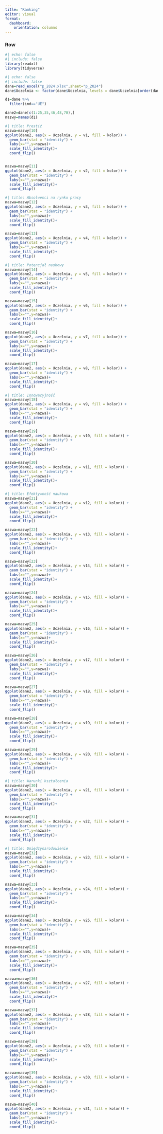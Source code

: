 ```yaml
---
title: "Ranking"
editor: visual
format: 
  dashboard:
    orientation: columns
---
```

### Row {.tabset title="Kategoria 1"}


```r
#| echo: false
#| include: false
library(readxl)
library(tidyverse)
```

```r
#| echo: false
#| include: false
dane=read_excel("p_2024.xlsx",sheet="p_2024")
dane$Uczelnia <- factor(dane$Uczelnia, levels = dane$Uczelnia[order(dane$Ranking_2024)])

d1=dane %>% 
  filter(ind=="UE")

dane2=dane[c(1:25,35,46,48,70),]
nazwy=names(d1)
```





```r
#| title: Prestiż
nazwa=nazwy[10]
ggplot(dane2, aes(x = Uczelnia, y = v1, fill = kolor)) +
  geom_bar(stat = "identity") +
  labs(x="",y=nazwa)+
  scale_fill_identity()+
  coord_flip()


nazwa=nazwy[11]
ggplot(dane2, aes(x = Uczelnia, y = v2, fill = kolor)) +
  geom_bar(stat = "identity") +
  labs(x="",y=nazwa)+
  scale_fill_identity()+
  coord_flip()

```


```r
#| title: Absolwenci na rynku pracy
nazwa=nazwy[12]
ggplot(dane2, aes(x = Uczelnia, y = v3, fill = kolor)) +
  geom_bar(stat = "identity") +
  labs(x="",y=nazwa)+
  scale_fill_identity()+
  coord_flip()

nazwa=nazwy[13]
ggplot(dane2, aes(x = Uczelnia, y = v4, fill = kolor)) +
  geom_bar(stat = "identity") +
  labs(x="",y=nazwa)+
  scale_fill_identity()+
  coord_flip()

```


```r
#| title: Potencjał naukowy
nazwa=nazwy[14]
ggplot(dane2, aes(x = Uczelnia, y = v5, fill = kolor)) +
  geom_bar(stat = "identity") +
  labs(x="",y=nazwa)+
  scale_fill_identity()+
  coord_flip()

nazwa=nazwy[15]
ggplot(dane2, aes(x = Uczelnia, y = v6, fill = kolor)) +
  geom_bar(stat = "identity") +
  labs(x="",y=nazwa)+
  scale_fill_identity()+
  coord_flip()

nazwa=nazwy[16]
ggplot(dane2, aes(x = Uczelnia, y = v7, fill = kolor)) +
  geom_bar(stat = "identity") +
  labs(x="",y=nazwa)+
  scale_fill_identity()+
  coord_flip()

nazwa=nazwy[17]
ggplot(dane2, aes(x = Uczelnia, y = v8, fill = kolor)) +
  geom_bar(stat = "identity") +
  labs(x="",y=nazwa)+
  scale_fill_identity()+
  coord_flip()
```



```r
#| title: Innowacyjność
nazwa=nazwy[18]
ggplot(dane2, aes(x = Uczelnia, y = v9, fill = kolor)) +
  geom_bar(stat = "identity") +
  labs(x="",y=nazwa)+
  scale_fill_identity()+
  coord_flip()

nazwa=nazwy[19]
ggplot(dane2, aes(x = Uczelnia, y = v10, fill = kolor)) +
  geom_bar(stat = "identity") +
  labs(x="",y=nazwa)+
  scale_fill_identity()+
  coord_flip()

nazwa=nazwy[20]
ggplot(dane2, aes(x = Uczelnia, y = v11, fill = kolor)) +
  geom_bar(stat = "identity") +
  labs(x="",y=nazwa)+
  scale_fill_identity()+
  coord_flip()
```


```r
#| title: Efektywność naukowa
nazwa=nazwy[21]
ggplot(dane2, aes(x = Uczelnia, y = v12, fill = kolor)) +
  geom_bar(stat = "identity") +
  labs(x="",y=nazwa)+
  scale_fill_identity()+
  coord_flip()

nazwa=nazwy[22]
ggplot(dane2, aes(x = Uczelnia, y = v13, fill = kolor)) +
  geom_bar(stat = "identity") +
  labs(x="",y=nazwa)+
  scale_fill_identity()+
  coord_flip()

nazwa=nazwy[23]
ggplot(dane2, aes(x = Uczelnia, y = v14, fill = kolor)) +
  geom_bar(stat = "identity") +
  labs(x="",y=nazwa)+
  scale_fill_identity()+
  coord_flip()

nazwa=nazwy[24]
ggplot(dane2, aes(x = Uczelnia, y = v15, fill = kolor)) +
  geom_bar(stat = "identity") +
  labs(x="",y=nazwa)+
  scale_fill_identity()+
  coord_flip()

nazwa=nazwy[25]
ggplot(dane2, aes(x = Uczelnia, y = v16, fill = kolor)) +
  geom_bar(stat = "identity") +
  labs(x="",y=nazwa)+
  scale_fill_identity()+
  coord_flip()

nazwa=nazwy[26]
ggplot(dane2, aes(x = Uczelnia, y = v17, fill = kolor)) +
  geom_bar(stat = "identity") +
  labs(x="",y=nazwa)+
  scale_fill_identity()+
  coord_flip()

nazwa=nazwy[27]
ggplot(dane2, aes(x = Uczelnia, y = v18, fill = kolor)) +
  geom_bar(stat = "identity") +
  labs(x="",y=nazwa)+
  scale_fill_identity()+
  coord_flip()

nazwa=nazwy[28]
ggplot(dane2, aes(x = Uczelnia, y = v19, fill = kolor)) +
  geom_bar(stat = "identity") +
  labs(x="",y=nazwa)+
  scale_fill_identity()+
  coord_flip()

nazwa=nazwy[29]
ggplot(dane2, aes(x = Uczelnia, y = v20, fill = kolor)) +
  geom_bar(stat = "identity") +
  labs(x="",y=nazwa)+
  scale_fill_identity()+
  coord_flip()

```


```r
#| title: Warunki kształcenia
nazwa=nazwy[30]
ggplot(dane2, aes(x = Uczelnia, y = v21, fill = kolor)) +
  geom_bar(stat = "identity") +
  labs(x="",y=nazwa)+
  scale_fill_identity()+
  coord_flip()

nazwa=nazwy[31]
ggplot(dane2, aes(x = Uczelnia, y = v22, fill = kolor)) +
  geom_bar(stat = "identity") +
  labs(x="",y=nazwa)+
  scale_fill_identity()+
  coord_flip()

```


```r
#| title: Umiędzynarodowienie
nazwa=nazwy[32]
ggplot(dane2, aes(x = Uczelnia, y = v23, fill = kolor)) +
  geom_bar(stat = "identity") +
  labs(x="",y=nazwa)+
  scale_fill_identity()+
  coord_flip()

nazwa=nazwy[33]
ggplot(dane2, aes(x = Uczelnia, y = v24, fill = kolor)) +
  geom_bar(stat = "identity") +
  labs(x="",y=nazwa)+
  scale_fill_identity()+
  coord_flip()

nazwa=nazwy[34]
ggplot(dane2, aes(x = Uczelnia, y = v25, fill = kolor)) +
  geom_bar(stat = "identity") +
  labs(x="",y=nazwa)+
  scale_fill_identity()+
  coord_flip()

nazwa=nazwy[35]
ggplot(dane2, aes(x = Uczelnia, y = v26, fill = kolor)) +
  geom_bar(stat = "identity") +
  labs(x="",y=nazwa)+
  scale_fill_identity()+
  coord_flip()

nazwa=nazwy[36]
ggplot(dane2, aes(x = Uczelnia, y = v27, fill = kolor)) +
  geom_bar(stat = "identity") +
  labs(x="",y=nazwa)+
  scale_fill_identity()+
  coord_flip()

nazwa=nazwy[37]
ggplot(dane2, aes(x = Uczelnia, y = v28, fill = kolor)) +
  geom_bar(stat = "identity") +
  labs(x="",y=nazwa)+
  scale_fill_identity()+
  coord_flip()

nazwa=nazwy[38]
ggplot(dane2, aes(x = Uczelnia, y = v29, fill = kolor)) +
  geom_bar(stat = "identity") +
  labs(x="",y=nazwa)+
  scale_fill_identity()+
  coord_flip()

nazwa=nazwy[39]
ggplot(dane2, aes(x = Uczelnia, y = v30, fill = kolor)) +
  geom_bar(stat = "identity") +
  labs(x="",y=nazwa)+
  scale_fill_identity()+
  coord_flip()

nazwa=nazwy[40]
ggplot(dane2, aes(x = Uczelnia, y = v31, fill = kolor)) +
  geom_bar(stat = "identity") +
  labs(x="",y=nazwa)+
  scale_fill_identity()+
  coord_flip()


```
